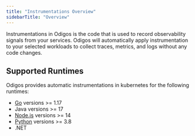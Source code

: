 ```yaml
---
title: "Instrumentations Overview"
sidebarTitle: "Overview"
---
```


Instrumentations in Odigos is the code that is used to record observability signals from your services.
Odigos will automatically apply instrumentation to your selected workloads to collect traces, metrics, and logs without any code changes.

## Supported Runtimes

Odigos provides automatic instrumentations in kubernetes for the following runtimes:

- [Go](/instrumentations/golang/golang) versions >= 1.17
- Java versions >= 17
- [Node.js](/instrumentations/nodejs/nodejs) versions >= 14
- [Python](/instrumentations/python/python) versions >= 3.8
- .NET
